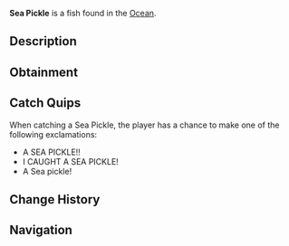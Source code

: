 {{FishInfobox
|image          = Sea Pickle.png
|rarity         = Mythical
|sea            = First Sea
|location       = [[Ocean]]
|sublocation    = 
|sources        = Crab Cage, Fishing Rod
|radar_location = 
|xp             = 60
|weather        = Clear, Foggy
|time           = Night
|season         = Autumn, Summer
|bait           = Seaweed
|base_weight    = 1
|base_value     = 2000
|weight_range   = 0.6
|base_chance    = 0.01
|base_resil     = 50
}}
'''Sea Pickle''' is a {{Rarity|Mythical}} fish found in the [[Ocean]].

== Description ==
{{Description|The Sea Pickle is a quirky, small, tube-like sea creature found on ocean beds. Its glowing green body gives off a faint bioluminescent light, making it easy to spot at night. It's know to wriggle out of nets and rods, making it a tricky catch. Despite its unassuming appearance, it's highly valued for its oddity and unique glow.|Bestiary Entry}}

== Obtainment ==
{{Description|Found in the ocean. Can be caught in rods and cages.|Bestiary Hint}}
{{Fish Availability|
Ancient Isle/Algae Hunt
Atlantis/Surrounding Ocean
FischFright/Frightful Pool
Forsaken Shores/Algae Hunt
Golden Tide
Lovestorm/Normal
Lovestorm/Supercharged
Lucky Event/Blarney McBreeze
Lucky Event/O'Mango Goldgrin
Lucky Event/Plumrick O'Luck
Lucky Event/Rowdy McCharm
Lucky Event/Sunny O'Coin
Megalodon Hunt/Eclipse and Weekend
Megalodon Hunt/Normal
Mushgrove Swamp/Algae Hunt
Northern Summit/Surrounding Ocean
Ocean
Ocean/Deep Ocean
Ocean/Harvesters Spike
Ocean/The Arch
Orca Migration/Ancient
Orca Migration/Normal
Snowcap Island/Algae Hunt
Whale Migration/Moby
Whale Migration/Normal
|top_rods      = 
Leviathan's Fang Rod\33096.28\233292.65;
Ethereal Prism Rod\31031.44\168595.99;
Seraphic Rod\29780.75\173638.68;
No-Life Rod\29420.69\182218.2;
Tempest Rod\28546.86\170472.96;
Flimsy Rod\19585.91\183370.95;
Training Rod\18367.44\165747.78;
Resourceful Rod\23881.95\138335.51;
Trident Rod\28481.2\231662.4;
Free Spirit Rod\27080.64\220270.47;
Fungal Rod\19393.49\151173.75;
Rod Of The Forgotten Fang\27859.75\171718.69;
Challenger's Rod\26840.72\167506.96;
Rod Of The Depths\25023.09\163396.6;
Rod Of The Exalted One\24720.27\163948.05;
Zeus Rod\24409.45\157219.74;
Verdant Shear Rod\23931.25\158210.92;
Blazebringer Rod\23173.39\149866.96;
Depthseeker Rod\21972.66\147904.06;
Avalanche Rod\19819.42\134324.92;
Volcanic Rod\19019.86\124348.49;
Steady Rod\6627.39\47768.5
|recommended   = Ethereal Prism Rod
}}

== Catch Quips ==
When catching a Sea Pickle, the player has a chance to make one of the following exclamations:
* A SEA PICKLE!!
* I CAUGHT A SEA PICKLE!
* A Sea pickle!

== Change History ==
{{Change History|{{subst:Current Version}}}}

== Navigation ==
{{Fish Navbox|Ocean}}